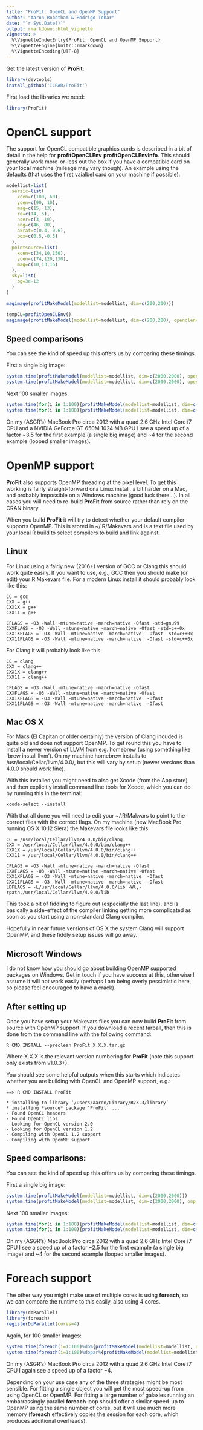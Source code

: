 ```yaml
---
title: "ProFit: OpenCL and OpenMP Support"
author: "Aaron Robotham & Rodrigo Tobar"
date: "`r Sys.Date()`"
output: rmarkdown::html_vignette
vignette: >
  %\VignetteIndexEntry{ProFit: OpenCL and OpenMP Support}
  %\VignetteEngine{knitr::rmarkdown}
  %\VignetteEncoding{UTF-8}
---
```


Get the latest version of **ProFit**:

```r
library(devtools)
install_github('ICRAR/ProFit')
```

First load the libraries we need:

```r
library(ProFit)
```

# OpenCL support

The support for OpenCL compatible graphics cards is described in a bit of detail in the help for **profitOpenCLEnv** **profitOpenCLEnvInfo**. This should generally work more-or-less out the box if you have a compatible card on your local machine (mileage may vary though). An example using the defaults (that uses the first vaialbel card on your machine if possible):

```r
modellist=list(
  sersic=list(
    xcen=c(180, 60),
    ycen=c(90, 10),
    mag=c(15, 13),
    re=c(14, 5),
    nser=c(3, 10),
    ang=c(46, 80),
    axrat=c(0.4, 0.6),
    box=c(0.5,-0.5)
  ),
  pointsource=list(
    xcen=c(34,10,150),
    ycen=c(74,120,130),
    mag=c(10,13,16)
  ),
  sky=list(
    bg=3e-12
  )
)

magimage(profitMakeModel(modellist=modellist, dim=c(200,200)))

tempCL=profitOpenCLEnv()
magimage(profitMakeModel(modellist=modellist, dim=c(200,200), openclenv=tempCL))
```

## Speed comparisons

You can see the kind of speed up this offers us by comparing these timings.

First a single big image:

```r
system.time(profitMakeModel(modellist=modellist, dim=c(2000,2000), openclenv=tempCL))
system.time(profitMakeModel(modellist=modellist, dim=c(2000,2000), openclenv={}))
```

Next 100 smaller images:

```r
system.time(for(i in 1:100){profitMakeModel(modellist=modellist, dim=c(200,200), openclenv=tempCL)})
system.time(for(i in 1:100){profitMakeModel(modellist=modellist, dim=c(200,200), openclenv={})})
```

On my (ASGR's) MacBook Pro circa 2012 with a quad 2.6 GHz Intel Core i7 CPU and a NVIDIA GeForce GT 650M 1024 MB GPU I see a speed up of a factor ~3.5 for the first example (a single big image) and ~4 for the second example (looped smaller images).

# OpenMP support

**ProFit** also supports OpenMP threading at the pixel level. To get this working is fairly straight-forward ona Linux install, a bit harder on a Mac, and probably impossible on a Windows machine (good luck there...). In all cases you will need to re-build **ProFit** from source rather than rely on the CRAN binary.

When you build **ProFit** it will try to detect whether your default compiler supports OpenMP. This is stored in ~/.R/Makevars and is a text file used by your local R build to select compilers to build and link against.

## Linux

For Linux using a fairly new (2016+) version of GCC or Clang this should work quite easily. If you want to use, e.g., GCC then you should make (or edit) your R Makevars file. For a modern Linux install it should probably look like this:

```
CC = gcc
CXX = g++
CXX1X = g++
CXX11 = g++

CFLAGS = -O3 -Wall -mtune=native -march=native -Ofast -std=gnu99
CXXFLAGS = -O3 -Wall -mtune=native -march=native -Ofast -std=c++0x
CXX1XFLAGS = -O3 -Wall -mtune=native -march=native  -Ofast -std=c++0x
CXX11FLAGS = -O3 -Wall -mtune=native -march=native  -Ofast -std=c++0x
```

For Clang it will probably look like this:

```
CC = clang
CXX = clang++
CXX1X = clang++
CXX11 = clang++

CFLAGS = -O3 -Wall -mtune=native -march=native -Ofast
CXXFLAGS = -O3 -Wall -mtune=native -march=native -Ofast
CXX1XFLAGS = -O3 -Wall -mtune=native -march=native  -Ofast
CXX11FLAGS = -O3 -Wall -mtune=native -march=native  -Ofast
```

## Mac OS X

For Macs (El Capitan or older certainly) the version of Clang incuded is quite old and does not support OpenMP. To get round this you have to install a newer version of LLVM from e.g. homebrew (using something like `brew install llvm'). On my machine homebrew installs to /usr/local/Cellar/llvm/4.0.0/, but this will vary by setup (newer versions than 4.0.0 should work fine).

With this installed you might need to also get Xcode (from the App store) and then explicitly install command line tools for Xcode, which you can do by running this in the terminal:

```
xcode-select --install
```

With that all done you will need to edit your ~/.R/Makvars to point to the correct files with the correct flags. On my machine (new MacBook Pro running OS X 10.12 Siera) the Makevars file looks like this:

```
CC = /usr/local/Cellar/llvm/4.0.0/bin/clang
CXX = /usr/local/Cellar/llvm/4.0.0/bin/clang++
CXX1X = /usr/local/Cellar/llvm/4.0.0/bin/clang++
CXX11 = /usr/local/Cellar/llvm/4.0.0/bin/clang++

CFLAGS = -O3 -Wall -mtune=native -march=native -Ofast
CXXFLAGS = -O3 -Wall -mtune=native -march=native -Ofast
CXX1XFLAGS = -O3 -Wall -mtune=native -march=native  -Ofast
CXX11FLAGS = -O3 -Wall -mtune=native -march=native  -Ofast
LDFLAGS = -L/usr/local/Cellar/llvm/4.0.0/lib -Wl,-rpath,/usr/local/Cellar/llvm/4.0.0/lib
```

This took a bit of fiddling to figure out (especially the last line), and is basically a side-effect of the compiler linking getting more complicated as soon as you start using a non-standard Clang compiler.

Hopefully in near future versions of OS X the system Clang will support OpenMP, and these fiddly setup issues will go away.

## Microsoft Windows

I do not know how you should go about building OpenMP supported packages on Windows. Get in touch if you have success at this, otherwise I assume it will not work easily (perhaps I am being overly pessimistic here, so please feel encouraged to have a crack).

## After setting up

Once you have setup your Makevars files you can now build **ProFit** from source with OpenMP support. If you download a recent tarball, then this is done from the command line with the following command:

```
R CMD INSTALL --preclean ProFit_X.X.X.tar.gz 
```

Where X.X.X is the relevant version numbering for **ProFit** (note this support only exists from v1.0.3+).

You should see some helpful outputs when this starts which indicates whether you are building with OpenCL and OpenMP support, e.g.:

```
==> R CMD INSTALL ProFit

* installing to library ‘/Users/aaron/Library/R/3.3/library’
* installing *source* package ‘ProFit’ ...
- Found OpenCL headers
- Found OpenCL libs
- Looking for OpenCL version 2.0
- Looking for OpenCL version 1.2
- Compiling with OpenCL 1.2 support
- Compiling with OpenMP support
```

## Speed comparisons:

You can see the kind of speed up this offers us by comparing these timings.

First a single big image:

```r
system.time(profitMakeModel(modellist=modellist, dim=c(2000,2000)))
system.time(profitMakeModel(modellist=modellist, dim=c(2000,2000), omp_threads=4))
```

Next 100 smaller images:

```r
system.time(for(i in 1:100){profitMakeModel(modellist=modellist, dim=c(200,200))})
system.time(for(i in 1:100){profitMakeModel(modellist=modellist, dim=c(200,200), omp_threads=4)})
```

On my (ASGR's) MacBook Pro circa 2012 with a quad 2.6 GHz Intel Core i7 CPU I see a speed up of a factor ~2.5 for the first example (a single big image) and ~4 for the second example (looped smaller images).

# Foreach support

The other way you might make use of multiple cores is using **foreach**, so we can compare the runtime to this easily, also using 4 cores.

```r
library(doParallel)
library(foreach)
registerDoParallel(cores=4)
```

Again, for 100 smaller images:

```r
system.time(foreach(i=1:100)%do%{profitMakeModel(modellist=modellist, dim=c(200,200))})
system.time(foreach(i=1:100)%dopar%{profitMakeModel(modellist=modellist, dim=c(200,200))})
```

On my (ASGR's) MacBook Pro circa 2012 with a quad 2.6 GHz Intel Core i7 CPU I again see a speed up of a factor ~4.

Depending on your use case any of the three strategies might be most sensible. For fitting a single object you will get the most speed-up from using OpenCL or OpenMP. For fitting a large number of galaxies running an embarrassingly parallel **foreach** loop should offer a similar speed-up to OpenMP using the same number of cores, but it will use much more memory (**foreach** effectively copies the session for each core, which produces additional overheads).
